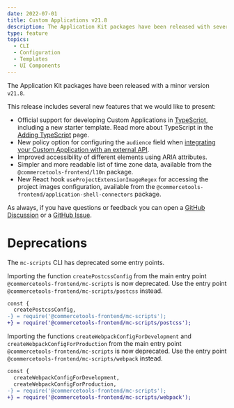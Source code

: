 ```yaml
---
date: 2022-07-01
title: Custom Applications v21.8
description: The Application Kit packages have been released with several new features.
type: feature
topics:
  - CLI
  - Configuration
  - Templates
  - UI Components
---
```


The Application Kit packages have been released with a minor version `v21.8`.

This release includes several new features that we would like to present:

* Official support for developing Custom Applications in [TypeScript](https://www.typescriptlang.org/), including a new starter template. Read more about TypeScript in the [Adding TypeScript](/development/adding-typescript) page.
* New policy option for configuring the `audience` field when [integrating your Custom Application with an external API](/concepts/integrate-with-your-own-api#configuring-the-audience-policy).
* Improved accessibility of different elements using ARIA attributes.
* Simpler and more readable list of time zone data, available from the `@commercetools-frontend/l10n` package.
* New React hook `useProjectExtensionImageRegex` for accessing the project images configuration, available from the `@commercetools-frontend/application-shell-connectors` package.

As always, if you have questions or feedback you can open a [GitHub Discussion](https://github.com/commercetools/merchant-center-application-kit/discussions) or a [GitHub Issue](https://github.com/commercetools/merchant-center-application-kit/issues).

<!--more-->

# Deprecations

The `mc-scripts` CLI has deprecated some entry points.

Importing the function `createPostcssConfig` from the main entry point `@commercetools-frontend/mc-scripts` is now deprecated. Use the entry point `@commercetools-frontend/mc-scripts/postcss` instead.

```diff
const {
  createPostcssConfig,
-} = require('@commercetools-frontend/mc-scripts');
+} = require('@commercetools-frontend/mc-scripts/postcss');
```

Importing the functions `createWebpackConfigForDevelopment` and `createWebpackConfigForProduction` from the main entry point `@commercetools-frontend/mc-scripts` is now deprecated. Use the entry point `@commercetools-frontend/mc-scripts/webpack` instead.

```diff
const {
  createWebpackConfigForDevelopment,
  createWebpackConfigForProduction,
-} = require('@commercetools-frontend/mc-scripts');
+} = require('@commercetools-frontend/mc-scripts/webpack');
```
